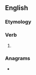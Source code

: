 ==English==

===Etymology===
{{suffix|en|promise|est|nocat=1}}

===Verb===
{{head|en|verb form}}

# {{en-archaic second-person singular of|promise}}

===Anagrams===
* {{anagrams|en|a=eimoprsst|imposters}}